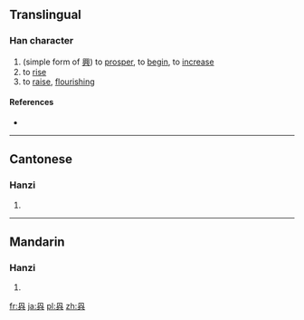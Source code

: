 ==Translingual==

===Han character===
{{Han char|rn=12|rad=八|as=05|sn=7|four=|canj=BOMC}}

# (simple form of [[興]]) to [[prosper]], to [[begin]], to [[increase]]
# to [[rise]]
# to [[raise]], [[flourishing]]

====References====
* {{Han ref|kx=0127.171|hdz=10244.030|uh=34B7|ud=13495}}

----

==Cantonese==

===Hanzi===
{{yue-hanzi|jyut=[[hing2]], [[hing3]]|y=hing2, hing3}}

# {{defn|lang=yue|sort=八05}}

----

==Mandarin==

===Hanzi===
{{cmn-hanzi|pin=[[guǎ]] ([[gua3]]), [[xìng]] ([[xing4]]), [[xǔ]] ([[xu3]])|wg=kua<sup>3</sup>, hsing<sup>4</sup>, hsü<sup>3</sup>}}

# {{defn|lang=cmn|sort=八05}}

[[fr:㒷]]
[[ja:㒷]]
[[pl:㒷]]
[[zh:㒷]]